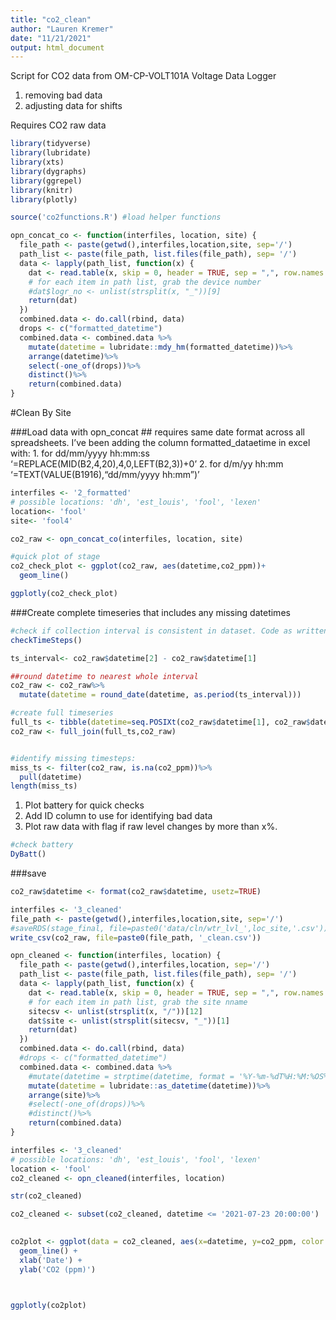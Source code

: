 ```yaml
---
title: "co2_clean"
author: "Lauren Kremer"
date: "11/21/2021"
output: html_document
---
```


Script for CO2 data from OM-CP-VOLT101A Voltage Data Logger

1) removing bad data
2) adjusting data for shifts 

Requires CO2 raw data


```r

library(tidyverse)
library(lubridate)
library(xts)
library(dygraphs)
library(ggrepel)
library(knitr)
library(plotly)

source('co2functions.R') #load helper functions
```

```r
opn_concat_co <- function(interfiles, location, site) {
  file_path <- paste(getwd(),interfiles,location,site, sep='/')
  path_list <- paste(file_path, list.files(file_path), sep= '/')
  data <- lapply(path_list, function(x) {
    dat <- read.table(x, skip = 0, header = TRUE, sep = ",", row.names = NULL, as.is = TRUE)
    # for each item in path list, grab the device number
    #dat$logr_no <- unlist(strsplit(x, "_"))[9]
    return(dat)
  })
  combined.data <- do.call(rbind, data)
  drops <- c("formatted_datetime")
  combined.data <- combined.data %>%
    mutate(datetime = lubridate::mdy_hm(formatted_datetime))%>%
    arrange(datetime)%>%
    select(-one_of(drops))%>%
    distinct()%>%
    return(combined.data)
}
```

#Clean By Site

###Load data with opn_concat
## requires same date format across all spreadsheets. I've been adding
the column formatted_dataetime in excel with:
 1. for dd/mm/yyyy hh:mm:ss '=REPLACE(MID(B2,4,20),4,0,LEFT(B2,3))+0'
 2. for d/m/yy hh:mm '=TEXT(VALUE(B1916),"dd/mm/yyyy hh:mm")'
```r

interfiles <- '2_formatted'
# possible locations: 'dh', 'est_louis', 'fool', 'lexen'
location<- 'fool'
site<- 'fool4'
```

```r

co2_raw <- opn_concat_co(interfiles, location, site)
```


```r
#quick plot of stage
co2_check_plot <- ggplot(co2_raw, aes(datetime,co2_ppm))+
  geom_line()

ggplotly(co2_check_plot)
```

###Create complete timeseries that includes any missing datetimes
```r
#check if collection interval is consistent in dataset. Code as written only handles one interval but can be modified if interval was changed. 
checkTimeSteps()

ts_interval<- co2_raw$datetime[2] - co2_raw$datetime[1]

##round datetime to nearest whole interval
co2_raw <- co2_raw%>%
  mutate(datetime = round_date(datetime, as.period(ts_interval)))

#create full timeseries 
full_ts <- tibble(datetime=seq.POSIXt(co2_raw$datetime[1], co2_raw$datetime[length(co2_raw$datetime)], by=ts_interval))
co2_raw <- full_join(full_ts,co2_raw)


#identify missing timesteps:
miss_ts <- filter(co2_raw, is.na(co2_ppm))%>%
  pull(datetime)
length(miss_ts)
```


1) Plot battery for quick checks
2) Add ID column to use for identifying bad data
3) Plot raw data with flag if raw level changes by more than x%. 

```r
#check battery
DyBatt()

```




###save
```r
co2_raw$datetime <- format(co2_raw$datetime, usetz=TRUE)

interfiles <- '3_cleaned'
file_path <- paste(getwd(),interfiles,location,site, sep='/')
#saveRDS(stage_final, file=paste0('data/cln/wtr_lvl_',loc_site,'.csv'))
write_csv(co2_raw, file=paste0(file_path, '_clean.csv'))


```


```r
opn_cleaned <- function(interfiles, location) {
  file_path <- paste(getwd(),interfiles,location, sep='/')
  path_list <- paste(file_path, list.files(file_path), sep= '/')
  data <- lapply(path_list, function(x) {
    dat <- read.table(x, skip = 0, header = TRUE, sep = ",", row.names = NULL, as.is = TRUE)
    # for each item in path list, grab the site nname
    sitecsv <- unlist(strsplit(x, "/"))[12]
    dat$site <- unlist(strsplit(sitecsv, "_"))[1]
    return(dat)
  })
  combined.data <- do.call(rbind, data)
  #drops <- c("formatted_datetime")
  combined.data <- combined.data %>%
    #mutate(datetime = strptime(datetime, format = '%Y-%m-%dT%H:%M:%OS%z'))%>%
    mutate(datetime = lubridate::as_datetime(datetime))%>%
    arrange(site)%>%
    #select(-one_of(drops))%>%
    #distinct()%>%
    return(combined.data)
}

```

```r
interfiles <- '3_cleaned'
# possible locations: 'dh', 'est_louis', 'fool', 'lexen'
location <- 'fool'
co2_cleaned <- opn_cleaned(interfiles, location)

str(co2_cleaned)

co2_cleaned <- subset(co2_cleaned, datetime <= '2021-07-23 20:00:00')
                      
```

```r
co2plot <- ggplot(data = co2_cleaned, aes(x=datetime, y=co2_ppm, color = site)) + 
  geom_line() + 
  xlab('Date') +
  ylab('CO2 (ppm)') 



ggplotly(co2plot)
```


